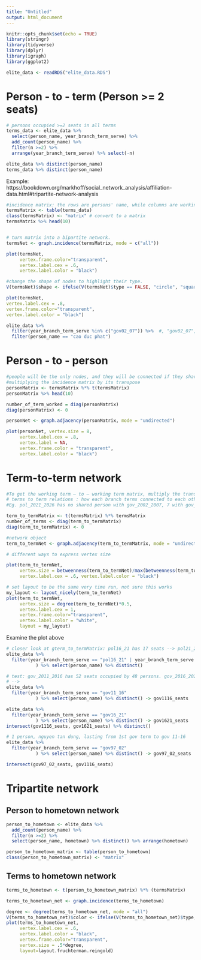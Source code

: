 ```yaml
---
title: "Untitled"
output: html_document
---
```


```r
knitr::opts_chunk$set(echo = TRUE)
library(stringr)
library(tidyverse)
library(dplyr)
library(igraph)
library(ggplot2)

elite_data <- readRDS("elite_data.RDS")

```

# Person - to - term (Person >= 2 seats)
```r
# persons occupied >=2 seats in all terms
terms_data <- elite_data %>% 
  select(person_name, year_branch_term_serve) %>%
  add_count(person_name) %>% 
  filter(n >=2) %>% 
  arrange(year_branch_term_serve) %>% select(-n)

elite_data %>% distinct(person_name)
terms_data %>% distinct(person_name)
```
Example: https://bookdown.org/markhoff/social_network_analysis/affiliation-data.html#tripartite-network-analysis
```r
#incidence matrix: the rows are persons' name, while columns are working terms
termsMatrix <- table(terms_data)
class(termsMatrix) <- "matrix" # convert to a matrix
termsMatrix %>% head(10)


# turn matrix into a bipartite network.
termsNet <- graph.incidence(termsMatrix, mode = c("all"))

plot(termsNet, 
     vertex.frame.color="transparent",
     vertex.label.cex = .6, 
     vertex.label.color = "black")

#change the shape of nodes to highlight their type.
V(termsNet)$shape <- ifelse(V(termsNet)$type == FALSE, "circle", "square")

plot(termsNet, 
vertex.label.cex = .8, 
vertex.frame.color="transparent",
vertex.label.color = "black")

elite_data %>% 
  filter(year_branch_term_serve %in% c("gov02_07")) %>%  #, "gov02_07", "gov11_16"
  filter(person_name == "cao duc phat")
```

# Person - to - person
```r
#people will be the only nodes, and they will be connected if they share an affiliation
#multiplying the incidence matrix by its transpose
personMatrix <- termsMatrix %*% t(termsMatrix) 
personMatrix %>% head(10)

number_of_term_worked = diag(personMatrix)
diag(personMatrix) <- 0 

personNet <- graph.adjacency(personMatrix, mode = "undirected")

plot(personNet, vertex.size = 8, 
     vertex.label.cex = .8, 
     vertex.label = NA,
     vertex.frame.color = "transparent",
     vertex.label.color = "black")
```

# Term-to-term network
```r
#To get the working term – to – working term matrix, multiply the transpose by the term matrix 
# terms to term relations : how each branch terms connected to each other by seat - how a seat in one terms got carried to another term. 
#Eg. pol_2021_2026 has no shared person with gov_2002_2007, 7 with gov_2016_2021, 4 with gov_2021_2026

term_to_termMatrix <- t(termsMatrix) %*% termsMatrix
number_of_terms <- diag(term_to_termMatrix)
diag(term_to_termMatrix) <- 0

#network object
term_to_termNet <- graph.adjacency(term_to_termMatrix, mode = "undirected")

# different ways to express vertex size

plot(term_to_termNet, 
     vertex.size = betweenness(term_to_termNet)/max(betweenness(term_to_termNet)) * 20, 
     vertex.label.cex = .6, vertex.label.color = "black")

# set layout to be the same very time run, not sure this works
my_layout <- layout_nicely(term_to_termNet)
plot(term_to_termNet, 
     vertex.size = degree(term_to_termNet)*0.5, 
     vertex.label.cex = 1, 
     vertex.frame.color="transparent",
     vertex.label.color = "white",
     layout = my_layout)
```

Examine the plot above 
```r
# closer look at gterm_to_termMatrix: pol16_21 has 17 seats --> pol21_26 has 18 seats ==> sharing 7 seats 
elite_data %>% 
  filter(year_branch_term_serve == "pol16_21" | year_branch_term_serve == "pol21_26"
           ) %>% select(person_name) %>% distinct()

# test: gov_2011_2016 has 52 seats occupied by 48 persons. gov_2016_2021 has 34 seats by 33 persons#--> both share 32 seats by 26 persons
# --> 
elite_data %>% 
  filter(year_branch_term_serve == "gov11_16"
           ) %>% select(person_name) %>% distinct() -> gov1116_seats 

elite_data %>% 
  filter(year_branch_term_serve == "gov16_21"
           ) %>% select(person_name) %>% distinct() -> gov1621_seats 
intersect(gov1116_seats, gov1621_seats) %>% distinct()

# 1 person, nguyen tan dung, lasting from 1st gov term to gov 11-16
elite_data %>% 
  filter(year_branch_term_serve == "gov97_02"
           ) %>% select(person_name) %>% distinct() -> gov97_02_seats

intersect(gov97_02_seats, gov1116_seats)
```
# Tripartite network

## Person to hometown network
```r
person_to_hometown <- elite_data %>% 
  add_count(person_name) %>% 
  filter(n >=2) %>% 
  select(person_name, hometown) %>% distinct() %>% arrange(hometown)

person_to_hometown_matrix <- table(person_to_hometown)
class(person_to_hometown_matrix) <- "matrix"  

```

## Terms to hometown network
```r

terms_to_hometown <- t(person_to_hometown_matrix) %*% (termsMatrix)

terms_to_hometown_net <- graph.incidence(terms_to_hometown)

degree <- degree(terms_to_hometown_net, mode = "all")
V(terms_to_hometown_net)$color <- ifelse(V(terms_to_hometown_net)$type, "lightblue", "salmon")
plot(terms_to_hometown_net, 
     vertex.label.cex = .6, 
     vertex.label.color = "black", 
     vertex.frame.color="transparent",
     vertex.size = .5*degree,
     layout=layout.fruchterman.reingold)
```


